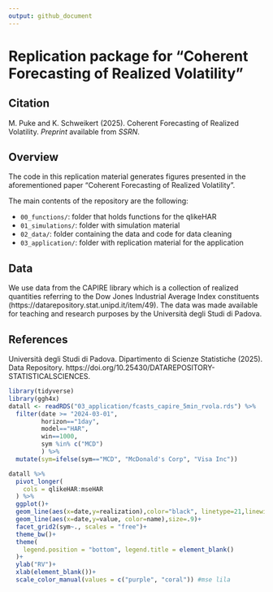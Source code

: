```yaml
---
output: github_document
---
```


# Replication package for "Coherent Forecasting of Realized Volatility"


## Citation

M. Puke and K. Schweikert (2025). Coherent Forecasting of Realized Volatility. *Preprint* available from *SSRN*.


## Overview

The code in this replication material generates figures presented in the aforementioned paper "Coherent Forecasting of Realized Volatility".

The main contents of the repository are the following:

- `00_functions/`: folder that holds functions for the qlikeHAR 
- `01_simulations/`: folder with simulation material
- `02_data/`: folder containing the data and code for data cleaning
- `03_application/`: folder with replication material for the application

## Data

We use data from the CAPIRE library which is a collection of realized quantities referring to the Dow Jones Industrial Average Index constituents (https://datarepository.stat.unipd.it/item/49). The data was made available for teaching and research purposes by the Università degli Studi di Padova. 


## References

Università degli Studi di Padova. Dipartimento di Scienze Statistiche (2025). Data Repository. https://doi.org/10.25430/DATAREPOSITORY-STATISTICALSCIENCES.


```r
library(tidyverse)
library(ggh4x)
datall <- readRDS("03_application/fcasts_capire_5min_rvola.rds") %>% 
  filter(date >= "2024-03-01", 
         horizon=="1day", 
         model=="HAR", 
         win==1000,
         sym %in% c("MCD")
         ) %>% 
  mutate(sym=ifelse(sym=="MCD", "McDonald's Corp", "Visa Inc"))

datall %>% 
  pivot_longer(
    cols = qlikeHAR:mseHAR
  ) %>% 
  ggplot()+
  geom_line(aes(x=date,y=realization),color="black", linetype=21,linewidth=.9)+
  geom_line(aes(x=date,y=value, color=name),size=.9)+
  facet_grid2(sym~., scales = "free")+
  theme_bw()+
  theme(
    legend.position = "bottom", legend.title = element_blank()
  )+
  ylab("RV")+
  xlab(element_blank())+
  scale_color_manual(values = c("purple", "coral")) #mse lila

```

